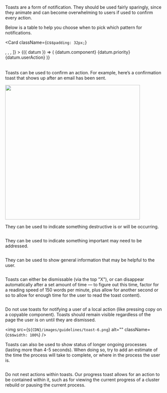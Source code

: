 
Toasts are a form of notification. They should be used fairly sparingly, since they animate and can become overwhelming to users if used to confirm every action.

Below is a table to help you choose when to pick which pattern for notifications.

<Card
  className={css`
    padding: 32px;
  `}
>
  <Table
    data={[
      {
        component: 'Toast',
        priority: 'Low priority',
        userAction: 'Optional: Toasts disappear automatically',
      },
      {
        component: 'Banner',
        priority: 'Medium priority',
        userAction:
          'Optional: Banners remain until dismissed by the user, or if the state that caused the banner is resolved',
      },
      {
        component: 'Modal',
        priority: 'Highest priority',
        userAction:
          'Required: Modals block usage until the user takes a modal action or exits the modal (if available)',
      },
    ]}
    columns={[
      <TableHeader
        key="component"
        label="Component"
        className={css`
          width: 100px;
        `}
      />,
      <TableHeader
        key="priority"
        label="Priority"
        className={css`
          width: 100px;
        `}
      />,
      <TableHeader key="userAction" label="User Action" />,
    ]}
  >
    {({ datum }) => (
      <tr
        key={datum.component}
        className={css`
          border-bottom: 1px solid ${uiColors.gray.light2};
        `}
      >
        <Cell
          className={css`
            padding: 16px 0 16px 10px;
          `}
        >
          {datum.component}
        </Cell>
        <Cell
          className={css`
            padding: 16px 0 16px 10px;
          `}
        >
          {datum.priority}
        </Cell>
        <Cell
          className={css`
            padding: 16px 0 16px 10px;
          `}
        >
          {datum.userAction}
        </Cell>
      </tr>
    )}
  </Table>
</Card>

Toasts can be used to confirm an action. For example, here’s a confirmation toast that shows up after an email has been sent.

<div
  className={css`
    display: flex;
    justify-content: flex-start;
    flex-grow: 1;
    width: 100%;
  `}
>
  <img
    src={`${CDN}/images/guidelines/toast-1.png`}
    alt=""
    width="432px"
    className={css`
      margin-left: -16px;
    `}
  />
</div>

They can be used to indicate something destructive is or will be occurring.

<div
  className={css`
    display: flex;
    justify-content: flex-start;
    flex-grow: 1;
    width: 100%;
  `}
>
  <img
    src={`${CDN}/images/guidelines/toast-2.png`}
    alt=""
    className={css`
      margin-left: -16px;
      width: 432px;
    `}
  />
</div>

They can be used to indicate something important may need to be addressed.

<div
  className={css`
    display: flex;
    justify-content: flex-start;
    flex-grow: 1;
    width: 100%;
  `}
>
  <img
    src={`${CDN}/images/guidelines/toast-3.png`}
    alt=""
    className={css`
      margin-left: -16px;
      width: 432px;
    `}
  />
</div>

They can be used to show general information that may be helpful to the user.

<div
  className={css`
    display: flex;
    justify-content: flex-start;
    flex-grow: 1;
    width: 100%;
  `}
>
  <img
    src={`${CDN}/images/guidelines/toast-4.png`}
    alt=""
    className={css`
      margin-left: -16px;
      width: 432px;
    `}
  />
</div>

Toasts can either be dismissable (via the top "X"), or can disappear automatically after a set amount of time — to figure out this time, factor for a reading speed of 150 words per minute, plus allow for another second or so to allow for enough time for the user to read the toast content).

<div
  className={css`
    display: flex;
    justify-content: flex-start;
    flex-grow: 1;
    width: 824px;
    @media only screen and (max-width: ${breakpoints.Tablet}px) {
      width: 100%;
    }
  `}
>
  <img
    src={`${CDN}/images/guidelines/toast-5.png`}
    alt=""
    className={css`
      width: 100%;
      margin-left: -12px;
    `}
  />
</div>

Do not use toasts for notifying a user of a local action (like pressing copy on a copyable component). Toasts should remain visible regardless of the page the user is on until they are dismissed.

<div
  className={css`
    display: flex;
    align-items: center;
    justify-content: flex-start;
    flex-grow: 1;
    width: 825px;
    @media only screen and (max-width: ${breakpoints.Tablet}px){
      width: 100%;
    }
`}>

  <img src={`${CDN}/images/guidelines/toast-6.png`} alt="" className={css`width: 100%`} />
</div>

Toasts can also be used to show status of longer ongoing processes (lasting more than 4-5 seconds). When doing so, try to add an estimate of the time the process will take to complete, or where in the process the user is.

<div
  className={css`
    display: flex;
    justify-content: flex-start;
    flex-grow: 1;
    width: 100%;
  `}
>
  <img
    src={`${CDN}/images/guidelines/toast-7.png`}
    alt=""
    className={css`
      width: 432px;
      margin-left: -16px;
    `}
  />
</div>

Do not nest actions within toasts. Our progress toast allows for an action to be contained within it, such as for viewing the current progress of a cluster rebuild or pausing the current process.
